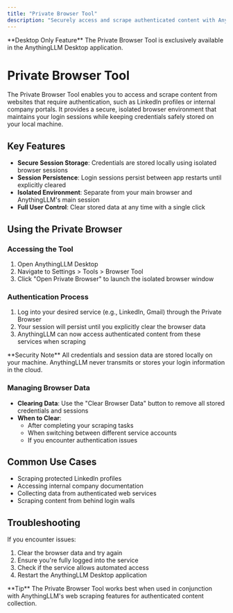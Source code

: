 ```yaml
---
title: "Private Browser Tool"
description: "Securely access and scrape authenticated content with AnythingLLM's Private Browser"
---
```



<Callout type="info" emoji="🖥️">
  **Desktop Only Feature**
  The Private Browser Tool is exclusively available in the AnythingLLM Desktop application.
</Callout>

# Private Browser Tool

The Private Browser Tool enables you to access and scrape content from websites that require authentication, such as LinkedIn profiles or internal company portals. It provides a secure, isolated browser environment that maintains your login sessions while keeping credentials safely stored on your local machine.

## Key Features

- **Secure Session Storage**: Credentials are stored locally using isolated browser sessions
- **Session Persistence**: Login sessions persist between app restarts until explicitly cleared
- **Isolated Environment**: Separate from your main browser and AnythingLLM's main session
- **Full User Control**: Clear stored data at any time with a single click

## Using the Private Browser

### Accessing the Tool
1. Open AnythingLLM Desktop
2. Navigate to Settings > Tools > Browser Tool
3. Click "Open Private Browser" to launch the isolated browser window

### Authentication Process
1. Log into your desired service (e.g., LinkedIn, Gmail) through the Private Browser
2. Your session will persist until you explicitly clear the browser data
3. AnythingLLM can now access authenticated content from these services when scraping

<Callout type="warning" emoji="⚠️">
  **Security Note**
  All credentials and session data are stored locally on your machine. AnythingLLM never transmits or stores your login information in the cloud.
</Callout>

### Managing Browser Data

- **Clearing Data**: Use the "Clear Browser Data" button to remove all stored credentials and sessions
- **When to Clear**:
  - After completing your scraping tasks
  - When switching between different service accounts
  - If you encounter authentication issues

## Common Use Cases

- Scraping protected LinkedIn profiles
- Accessing internal company documentation
- Collecting data from authenticated web services
- Scraping content from behind login walls

## Troubleshooting

If you encounter issues:
1. Clear the browser data and try again
2. Ensure you're fully logged into the service
3. Check if the service allows automated access
4. Restart the AnythingLLM Desktop application

<Callout type="info" emoji="💡">
  **Tip**
  The Private Browser Tool works best when used in conjunction with AnythingLLM's web scraping features for authenticated content collection.
</Callout>